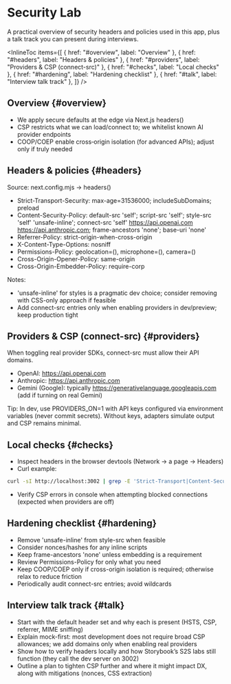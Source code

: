 
# Security Lab

<Meta title="Labs/Security Lab" />

A practical overview of security headers and policies used in this app, plus a talk track you can present during interviews.

<InlineToc
  items={[
    { href: "#overview", label: "Overview" },
    { href: "#headers", label: "Headers & policies" },
    { href: "#providers", label: "Providers & CSP (connect-src)" },
    { href: "#checks", label: "Local checks" },
    { href: "#hardening", label: "Hardening checklist" },
    { href: "#talk", label: "Interview talk track" },
  ]}
/>

## Overview {#overview}

- We apply secure defaults at the edge via Next.js headers()
- CSP restricts what we can load/connect to; we whitelist known AI provider endpoints
- COOP/COEP enable cross‑origin isolation (for advanced APIs); adjust only if truly needed

## Headers & policies {#headers}

Source: next.config.mjs → headers()

- Strict-Transport-Security: max-age=31536000; includeSubDomains; preload
- Content-Security-Policy: default-src 'self'; script-src 'self'; style-src 'self' 'unsafe-inline'; connect-src 'self' https://api.openai.com https://api.anthropic.com; frame-ancestors 'none'; base-uri 'none'
- Referrer-Policy: strict-origin-when-cross-origin
- X-Content-Type-Options: nosniff
- Permissions-Policy: geolocation=(), microphone=(), camera=()
- Cross-Origin-Opener-Policy: same-origin
- Cross-Origin-Embedder-Policy: require-corp

Notes:
- 'unsafe-inline' for styles is a pragmatic dev choice; consider removing with CSS-only approach if feasible
- Add connect-src entries only when enabling providers in dev/preview; keep production tight

## Providers & CSP (connect-src) {#providers}

When toggling real provider SDKs, connect-src must allow their API domains.

- OpenAI: https://api.openai.com
- Anthropic: https://api.anthropic.com
- Gemini (Google): typically https://generativelanguage.googleapis.com (add if turning on real Gemini)

Tip: In dev, use PROVIDERS_ON=1 with API keys configured via environment variables (never commit secrets). Without keys, adapters simulate output and CSP remains minimal.

## Local checks {#checks}

- Inspect headers in the browser devtools (Network → a page → Headers)
- Curl example:

```bash
curl -sI http://localhost:3002 | grep -E 'Strict-Transport|Content-Security-Policy|Referrer-Policy|Permissions-Policy|Cross-Origin'
```

- Verify CSP errors in console when attempting blocked connections (expected when providers are off)

## Hardening checklist {#hardening}

- Remove 'unsafe-inline' from style-src when feasible
- Consider nonces/hashes for any inline scripts
- Keep frame-ancestors 'none' unless embedding is a requirement
- Review Permissions-Policy for only what you need
- Keep COOP/COEP only if cross-origin isolation is required; otherwise relax to reduce friction
- Periodically audit connect-src entries; avoid wildcards

## Interview talk track {#talk}

- Start with the default header set and why each is present (HSTS, CSP, referrer, MIME sniffing)
- Explain mock-first: most development does not require broad CSP allowances; we add domains only when enabling real providers
- Show how to verify headers locally and how Storybook’s S2S labs still function (they call the dev server on 3002)
- Outline a plan to tighten CSP further and where it might impact DX, along with mitigations (nonces, CSS extraction)

<LastUpdated file="src/stories/Labs/SecurityLab.docs.mdx" />

